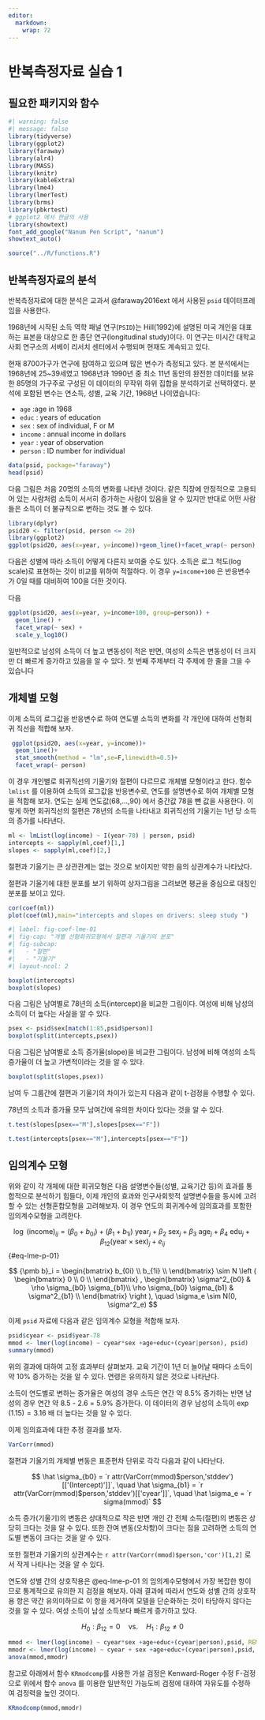 ```yaml
---
editor: 
  markdown: 
    wrap: 72
---
```


# 반복측정자료 실습 1 {#lme_practice}


## 필요한 패키지와 함수 

```r
#| warning: false
#| message: false
library(tidyverse)
library(ggplot2)
library(faraway)
library(alr4)
library(MASS)
library(knitr)
library(kableExtra)
library(lme4)
library(lmerTest)
library(brms)
library(pbkrtest)
# ggplot2 에서 한글의 사용
library(showtext)
font_add_google("Nanum Pen Script", "nanum")
showtext_auto()
```

```r
source("../R/functions.R")
```

## 반복측정자료의 분석

반복측정자료에 대한 분석은 교과서 @faraway2016ext 에서 사용된 `psid` 데이터프레임을 사용한다.

1968년에 시작된 소득 역학 패널 연구(`PSID`)는 Hill(1992)에 설명된 미국 개인을 대표하는 표본을 대상으로 한 종단 연구(longitudinal study)이다. 이 연구는 미시간 대학교 사회 연구소의 서베이 리서치 센터에서 수행되며 현재도 계속되고 있다. 

현재 8700가구가 연구에 참여하고 있으며 많은 변수가 측정되고 있다. 본 분석에서는 1968년에 25~39세였고 1968년과 1990년 중 최소 11년 동안의 완전한 데이터를 보유한 85명의 가구주로 구성된 이 데이터의 무작위 하위 집합을 분석하기로 선택하였다. 분석에 포함된 변수는 연소득, 성별, 교육 기간, 1968년 나이였습니다:


- `age` :age in 1968
- `educ` : years of education
- `sex` : sex of individual, F or M
- `income` : annual income in dollars
- `year` : year of observation
- `person` : ID number for individual
 

```r
data(psid, package="faraway")
head(psid)
```

다음 그림은 처음 20명의 소득의 변화를 나타낸 것이다.  같은 직장에 안정적으로 고용되어 있는 사람처럼 소득이 서서히 증가하는 사람이 있음을 알 수 있지만 반대로 어떤 사람들은 소득이 더 불규칙으로 변하는 것도 볼 수 있다.


```r
library(dplyr)
psid20 <- filter(psid, person <= 20)
library(ggplot2)
ggplot(psid20, aes(x=year, y=income))+geom_line()+facet_wrap(~ person)
```

다음은 성별에 따라 소득이 어떻게 다른지 보여줄 수도 있다. 소득은 로그 척도(log scale)로 표현하는 것이 비교를 위하여 적절하다. 이 경우 `y=income+100` 은 반응변수가 0일 때를 대비하여 100을 더한 것이다. 

다음 

```r
ggplot(psid20, aes(x=year, y=income+100, group=person)) +
  geom_line() + 
  facet_wrap(~ sex) + 
  scale_y_log10()
```
  
일반적으로 남성의 소득이 더 높고 변동성이 적은 반면, 여성의 소득은 변동성이 더 크지만 더 빠르게 증가하고 있음을 알 수 있다. 첫 번째 주제부터 각 주제에 한 줄을 그을 수 있습니다
  
## 개체별 모형

이제 소득의 로그값을 반응변수로 하여 연도별 소득의 변화를 각 개인에 대하여 선형회귀 직선을 적합해 보자. 

```r
 ggplot(psid20, aes(x=year, y=income))+
  geom_line()+
  stat_smooth(method = "lm",se=F,linewidth=0.5)+ 
  facet_wrap(~ person)
```

이 경우 개인별로 회귀직선의 기울기와 절편이 다르므로 개체별 모형이라고 한다. 함수 `lmlist` 를 이용하여 소득의 로그값을 반응변수로, 연도를 설명변수로 하여 개체별 모형을 적합해 보자. 
연도는 실제 연도값(68,...,90) 에서 중간값 78을 뺀 값을 사용한다. 이렇게 하면 회귀직선의 절편은 78년의 소득을 나타내고 회귀직선의 기울기는 1년 당 소득의 증가를 나타낸다. 

```r
ml <- lmList(log(income) ~ I(year-78) | person, psid)
intercepts <- sapply(ml,coef)[1,]
slopes <- sapply(ml,coef)[2,]
```


절편과 기울기는 큰 상관관계는 없는 것으로 보이지만 약한 음의 상관계수가 나타났다.

절편과 기울기에 대한 분포를 보기 위하여 상자그림을 그려보면 평균을
중심으로 대칭인 분포를 보이고 있다.

```r
cor(coef(ml))
plot(coef(ml),main="intercepts and slopes on drivers: sleep study ")
```


```r
#| label: fig-coef-lme-01
#| fig-cap: "개별 선형회귀모형에서 절편과 기울기의 분포"
#| fig-subcap: 
#|   - "절편"
#|   - "기울기"
#| layout-ncol: 2

boxplot(intercepts)
boxplot(slopes)
```

다음 그림은 남여별로 78년의 소득(intercept)을 비교한 그림이다. 여성에 비해 남성의 소득이 더 높다는 사실을 알 수 있다.


```r
psex <- psid$sex[match(1:85,psid$person)]
boxplot(split(intercepts,psex))
```



다음 그림은 남여별로 소득 증가율(slope)을 비교한 그림이다. 남성에 비해 여성의 소득 증가율이 더 높고 가변적이라는 것을 알 수 있다. 

```r
boxplot(split(slopes,psex))
```

남여 두 그룹간에 절편과 기울기의 차이가 있는지 다음과 같이 t-검정을 수행할 수 있다.

78년의 소득과 증가율 모두 남여간에 유의한 차이다 있다는 것을 알 수 있다.


```r
t.test(slopes[psex=="M"],slopes[psex=="F"])
```


```r
t.test(intercepts[psex=="M"],intercepts[psex=="F"])
```

## 임의계수 모형

위와 같이 각 개체에 대한 회귀모형은 다음 설명변수들(성별, 교육기간 등)의 효과를 통합적으로 분석하기 힘들다, 이제 개인의 효과와 인구사회핫적 설명변수들을 동시에 고려할 수 있는 선형혼합모형을 고려해보자. 이 경우 연도의 회귀계수에 임의효과를 포함한 임의계수모형을 고려한다.   


$$
\log~ (\text{income})_{ij} = (\beta_0 + b_{0i}) + (\beta_1 + b_{1i})~ \text{year}_j + \beta_2 ~\text{sex}_j +
 \beta_3 ~\text{age}_j +  \beta_4 ~ \text{edu}_j + \beta_{12} (\text{year} \times \text{sex})_j + e_{ij} 
$$ {#eq-lme-p-01}


$$
{\pmb b}_i =
\begin{bmatrix}
b_{0i} \\
b_{1i} \\
\end{bmatrix} \sim
N \left (
\begin{bmatrix}
0 \\
0 \\
\end{bmatrix}
,
\begin{bmatrix}
\sigma^2_{b0} & \rho \sigma_{b0} \sigma_{b1}\\
\rho \sigma_{b0} \sigma_{b1} & \sigma^2_{b1} \\
\end{bmatrix}
\right ), \quad \sigma_e \sim N(0, \sigma^2_e)
$$

이제 `psid` 자료에 다음과 같은 임의계수 모형을 적합해 보자.


```r
psid$cyear <- psid$year-78
mmod <- lmer(log(income) ~ cyear*sex +age+educ+(cyear|person), psid)
summary(mmod)
```

위의 결과에 대하여 고정 효과부터 살펴보자. 교육 기간이 1년 더 늘어날 때마다 소득이 약 10% 증가하는 것을 알 수 있다. 연령은 유의하지 않은 것으로 나타난다. 

소득이 연도별로 변하는 증가율은 여성의 경우 소득은 연간 약 8.5% 증가하는 반면 남성의 경우 연간 약 8.5 - 2.6 = 5.9% 증가한다. 이 데이터의 경우 남성의 소득이 $\exp(1.15) = 3.16$ 배 더 높다는 것을 알 수 있다.

이제 임의효과에 대한 추정 결과를 보자. 

```r
VarCorr(mmod)
```

절편과 기울기의 개체별 변동은 표준편차 단위로 각각 다음과 같이 나타난다.

$$
\hat \sigma_{b0} = `r attr(VarCorr(mmod)$person,'stddev')[['(Intercept)']]`, \quad \hat \sigma_{b1} = `r attr(VarCorr(mmod)$person,'stddev')[['cyear']]`, \quad \hat \sigma_e = `r sigma(mmod)`
$$


소득 증가(기울기)의 변동은 상대적으로 작은 반면 개인 간 전체 소득(절편)의 변동은 상당히 크다는 것을 알 수 있다. 또한 잔여 변동(오차항)이 크다는 점을 고려하면 소득의 연도별 변동이 크다는 것을 알 수 있다.

또한 절편과 기울기의 상관계수는 `r attr(VarCorr(mmod)$person,'cor')[1,2]` 로서 작게 나타나는 것을 알 수 있다.


연도와 성별 간의 상호작용은 @eq-lme-p-01 의 임의계수모형에서 가장 복잡한 항이므로 통계적으로 유의한 지 검정을 해보자. 아래 결과에 따라서 연도와 성별 간의 상호작용 항은 약간 유의미하므로 이 항을 제거하여 모델을 단순화하는 것이 타당하지 않다는 것을 알 수 있다. 여성 소득이 남성 소득보다 빠르게 증가하고 있다.

$$ H_0 : \beta_{12} = 0 \quad \text{vs.} \quad H_1 : \beta_{12} \ne 0 $$


```r
mmod <- lmer(log(income) ~ cyear*sex +age+educ+(cyear|person),psid, REML=FALSE)
mmodr <- lmer(log(income) ~ cyear + sex +age+educ+(cyear|person),psid, REML=FALSE)
anova(mmod,mmodr)
```



참고로 아래에서 함수 `KRmodcomp`를 사용한 가설 검정은 Kenward-Roger 수정 F-검정으로 위에서 함수 `anova` 를 이용한 일반적인 가능도비 검정에 대하여 자유도를 수정하여 검정력을 높인 것이다.

```r
KRmodcomp(mmod,mmodr)
```



